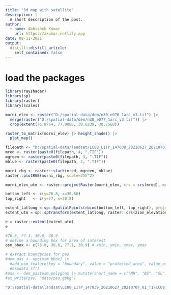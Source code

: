 ```yaml
---
title: "3d map with satellite"
description: |
  A short description of the post.
author:
  - name: Abhishek Kumar
    url: https://akumar.netlify.app
date: 08-11-2021
output:
  distill::distill_article:
    self_contained: false
---
```



# load the packages

```r
library(rayshader)
library(sp)
library(raster)
library(scales)
```


```r
morni_elev <- raster("D:/spatial-data/dem/n30_e076_1arc_v3.tif") |> 
  merge(raster("D:/spatial-data/dem/n30_e077_1arc_v3.tif")) |>
  crop(extent(76.8764, 77.0085, 30.6239, 30.7560))

raster_to_matrix(morni_elev) |> height_shade() |> 
  plot_map()
```

```r
filepath <- "D:/spatial-data/landsat/LC08_L1TP_147039_20210627_20210707_01_T1/LC08_L1TP_147039_20210627_20210707_01_T1_B"
mred <- raster(paste0(filepath, 4, ".TIF"))
mgreen <- raster(paste0(filepath, 3, ".TIF"))
mblue <- raster(paste0(filepath, 2, ".TIF"))

morni_rbg <- raster::stack(mred, mgreen, mblue)
raster::plotRGB(morni_rbg, scale=255^2)
```

```r
morni_elev_utm <- raster::projectRaster(morni_elev, crs = crs(mred), method = "bilinear")

bottom_left <- c(y=76.8, x=30.66)
top_right   <- c(y=77, x=30.8)

extent_latlong = sp::SpatialPoints(rbind(bottom_left, top_right), proj4string=sp::CRS("+proj=longlat +ellps=WGS84 +datum=WGS84"))
extent_utm = sp::spTransform(extent_latlong, raster::crs(zion_elevation_utm))

e = raster::extent(extent_utm)
e
```


```r
#76.8, 77.1, 30.6, 30.9
# define a bounding box for area of interest
osm_bbox <- c(76.8, 30.6, 77.1, 30.9) # xmin, ymin, xmax, ymax

# extract boundaries for pas
#dem_pas <- opq(osm_bbox) |> 
  #add_osm_feature(key = "boundary", value = "protected_area", value_exact = F) |> 
  #osmdata_sf()
#pas <- dem_pas$osm_polygons |> mutate(short_name = c("MH", "BS", "SL"))
#st_write(pas, "data/pas.gpkg")
```

```r
"D:\spatial-data\landsat\LC08_L1TP_147039_20210627_20210707_01_T1\LC08_L1TP_147039_20210627_20210707_01_T1_B2.TIF"
```

